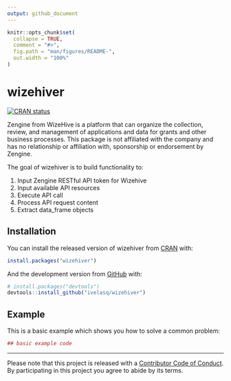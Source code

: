 ```yaml
---
output: github_document
---
```


<!-- README.md is generated from README.Rmd. Please edit that file -->

```r
knitr::opts_chunk$set(
  collapse = TRUE,
  comment = "#>",
  fig.path = "man/figures/README-",
  out.width = "100%"
)
```
# wizehiver

[![CRAN status](https://www.r-pkg.org/badges/version/wizehiver)](https://cran.r-project.org/package=wizehiver)

Zengine from WizeHive is a platform that can organize the collection, review, and management of applications and data for grants and other business processes. This package is not affiliated with the company and has no relationship or affiliation with, sponsorship or endorsement by Zengine.

The goal of wizehiver is to build functionality to:

1. Input Zengine RESTful API token for Wizehive
2. Input available API resources
3. Execute API call
4. Process API request content
5. Extract data_frame objects

## Installation

You can install the released version of wizehiver from [CRAN](https://CRAN.R-project.org) with:

``` r
install.packages("wizehiver")
```

And the development version from [GitHub](https://github.com/) with:

``` r
# install.packages("devtools")
devtools::install_github("ivelasq/wizehiver")
```
## Example

This is a basic example which shows you how to solve a common problem:

```r
## basic example code
```

---
Please note that this project is released with a [Contributor Code of Conduct](CODE_OF_CONDUCT.md).
By participating in this project you agree to abide by its terms.
